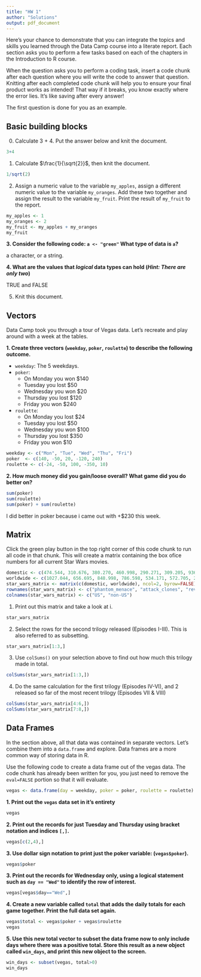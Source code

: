 ```yaml
---
title: "HW 1"
author: "Solutions"
output: pdf_document
---
```


Here's your chance to demonstrate that you can integrate the topics and skills you learned through the Data Camp course into a literate report. Each section asks you to perform a few tasks based on each of the chapters in the Introduction to R course. 

When the question asks you to perform a coding task, insert a code chunk after each question where you will
write the code to answer that question. Knitting after each completed code chunk will help you to ensure your 
final product works as intended! That way if it breaks, you know exactly where the error lies. 
It's like saving after every answer!

The first question is done for you as an example. 

## Basic building blocks

0. Calculate 3 + 4. Put the answer below and knit the document. 
```r
3+4
```


1. Calculate $\frac{1}{\sqrt{2}}$, then knit the document. 
```r
1/sqrt(2)
```

2. Assign a numeric value to the variable `my_apples`, assign a different numeric value to the variable `my_oranges`. Add these two together and assign the result to the variable `my_fruit`. Print the result of `my_fruit` to the report. 
```r
my_apples <- 1
my_oranges <- 2
my_fruit <- my_apples + my_oranges
my_fruit
```

**3. Consider the following code: `a <- "green"` What type of data is `a`?**

a character, or a string. 

**4. What are the values that _logical_ data types can hold (_Hint: There are only two_)**

TRUE and FALSE


5. Knit this document. 

## Vectors

Data Camp took you through a tour of Vegas data. Let's recreate and play around with a week at the tables. 

**1. Create three vectors (`weekday`, `poker`, `roulette`) to describe the following outcome.** 

* `weekday`: The 5 weekdays.
* `poker`: 
    - On Monday you won $140
    - Tuesday you lost $50
    - Wednesday you won $20
    - Thursday you lost $120
    - Friday you won $240
* `roulette`:
    - On Monday you lost $24
    - Tuesday you lost $50
    - Wednesday you won $100
    - Thursday you lost $350
    - Friday you won $10

```r
weekday <- c("Mon", "Tue", "Wed", "Thu", "Fri")
poker  <- c(140, -50, 20, -120, 240)
roulette <- c(-24, -50, 100, -350, 10)
```

**2. How much money did you gain/loose overall? What game did you do better on?**

```r
sum(poker)
sum(roulette)
sum(poker) + sum(roulette)
```

I did better in poker because i came out with +$230 this week. 

## Matrix

Click the green play button in the top right corner of this code chunk to run all code in that chunk. This will create a matrix containing the box ofice numbers for all current Star Wars movies. 

```r
domestic <- c(474.544, 310.676, 380.270, 460.998, 290.271, 309.205, 936.662, 321.282)
worldwide <- c(1027.044, 656.695, 848.998, 786.598, 534.171, 572.705, 2058.662, 635.282)
star_wars_matrix <- matrix(c(domestic, worldwide), ncol=2, byrow=FALSE)
rownames(star_wars_matrix) <- c("phantom_menace", "attack_clones", "reveng_sith", "new_hope", "empire_strikes", "return_jedi", "force_awakens", "last_jedi")
colnames(star_wars_matrix) <- c("US", "non-US")
```

1. Print out this matrix and take a look at i. 
```r
star_wars_matrix
```

2. Select the rows for the second trilogy released (Episodes I-III). This is also referred to as subsetting.
```r
star_wars_matrix[1:3,]
```

3. Use `colSums()` on your selection above to find out how much this trilogy made in total. 

```r
colSums(star_wars_matrix[1:3,])
```

4. Do the same calculation for the first trilogy (Episodes IV-VI), and 2 released so far of the most recent trilogy (Episodes VII & VIII) 

```r
colSums(star_wars_matrix[4:6,])
colSums(star_wars_matrix[7:8,])
```


## Data Frames
In the section above, all that data was contained in separate vectors.
Let's combine them into a `data.frame` and explore. Data frames are a
more common way of storing data in R. 

Use the following code to create a data frame out of the vegas data. The code
chunk has already been written for you, you just need to remove the `eval=FALSE`
portion so that it will evaluate. 
```r
vegas <- data.frame(day = weekday, poker = poker, roulette = roulette)
```

**1. Print out the `vegas` data set in it's entirety**
```r
vegas
```

**2. Print out the records for just Tuesday and Thursday using bracket notation
and indices `[,]`.**
```r
vegas[c(2,4),]
```

**3. Use dollar sign notation to print just the poker variable: (`vegas$poker`).**
```r
vegas$poker
```


**3. Print out the records for Wednesday only, using a logical statement such
as `day == "Wed"` to identify the row of interest.**
```r
vegas[vegas$day=="Wed",]
```


**4. Create a new variable called `total` that adds the daily totals for each
game together. Print the full data set again.**
```r
vegas$total <- vegas$poker + vegas$roulette
vegas
```

**5. Use this new total vector to subset the data frame now to only include days
where there was a positive total. Store this result as a new object called 
`win_days`, and print this new object to the screen.**
```r
win_days <- subset(vegas, total>0)
win_days
```
